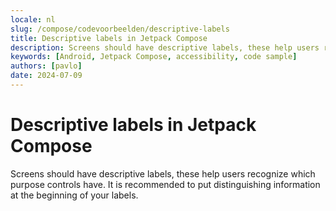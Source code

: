 ```yaml
---
locale: nl
slug: /compose/codevoorbeelden/descriptive-labels
title: Descriptive labels in Jetpack Compose
description: Screens should have descriptive labels, these help users recognize which purpose controls have.
keywords: [Android, Jetpack Compose, accessibility, code sample]
authors: [pavlo]
date: 2024-07-09
---
```


# Descriptive labels in Jetpack Compose

Screens should have descriptive labels, these help users recognize which purpose controls have. It is recommended to put distinguishing information at the beginning of your labels.

<CodeSample id="screen-labels" platform="compose" locale="nl"/>
